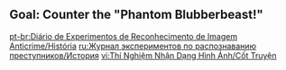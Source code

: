 {{Event Tabs
|gallery = false
}}

==Goal: Counter the "Phantom Blubberbeast!"==
{{Transclude|Goal: Counter the "Phantom Blubberbeast!"|Dialogue|main=1|top=1}}

[[pt-br:Diário de Experimentos de Reconhecimento de Imagem Anticrime/História]]
[[ru:Журнал экспериментов по распознаванию преступников/История]]
[[vi:Thí Nghiệm Nhận Dạng Hình Ảnh/Cốt Truyện]]